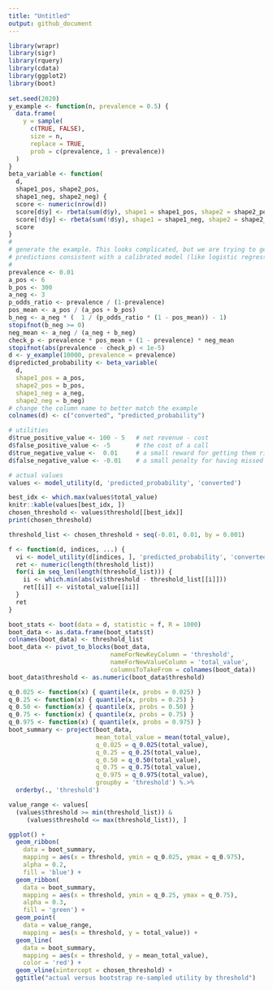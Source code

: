 ```yaml
---
title: "Untitled"
output: github_document
---
```


```r
library(wrapr)
library(sigr)
library(rquery)
library(cdata)
library(ggplot2)
library(boot)
       
set.seed(2020)
y_example <- function(n, prevalence = 0.5) {
  data.frame(
    y = sample(
      c(TRUE, FALSE), 
      size = n, 
      replace = TRUE,
      prob = c(prevalence, 1 - prevalence))
  )
}
beta_variable <- function(
  d, 
  shape1_pos, shape2_pos, 
  shape1_neg, shape2_neg) {
  score <- numeric(nrow(d))
  score[d$y] <- rbeta(sum(d$y), shape1 = shape1_pos, shape2 = shape2_pos)
  score[!d$y] <- rbeta(sum(!d$y), shape1 = shape1_neg, shape2 = shape2_neg)
  score
}
#
# generate the example. This looks complicated, but we are trying to generate
# predictions consistent with a calibrated model (like logistic regression)
#
prevalence <- 0.01
a_pos <- 6
b_pos <- 300
a_neg <- 3
p_odds_ratio <- prevalence / (1-prevalence)
pos_mean <- a_pos / (a_pos + b_pos)
b_neg <- a_neg * (  1 / (p_odds_ratio * (1 - pos_mean)) - 1)
stopifnot(b_neg >= 0)
neg_mean <- a_neg / (a_neg + b_neg)
check_p <- prevalence * pos_mean + (1 - prevalence) * neg_mean
stopifnot(abs(prevalence - check_p) < 1e-5)
d <- y_example(10000, prevalence = prevalence)
d$predicted_probability <- beta_variable(
  d,
  shape1_pos = a_pos, 
  shape2_pos = b_pos,
  shape1_neg = a_neg,
  shape2_neg = b_neg)
# change the column name to better match the example
colnames(d) <- c("converted", "predicted_probability")

# utilities
d$true_positive_value <- 100 - 5   # net revenue - cost
d$false_positive_value <- -5       # the cost of a call
d$true_negative_value <-  0.01     # a small reward for getting them right
d$false_negative_value <- -0.01    # a small penalty for having missed them

# actual values
values <- model_utility(d, 'predicted_probability', 'converted')

best_idx <- which.max(values$total_value)
knitr::kable(values[best_idx, ])
chosen_threshold <- values$threshold[[best_idx]]
print(chosen_threshold)

threshold_list <- chosen_threshold + seq(-0.01, 0.01, by = 0.001)

f <- function(d, indices, ...) {
  vi <- model_utility(d[indices, ], 'predicted_probability', 'converted')
  ret <- numeric(length(threshold_list))
  for(i in seq_len(length(threshold_list))) {
    ii <- which.min(abs(vi$threshold - threshold_list[[i]]))
    ret[[i]] <- vi$total_value[[ii]]
  }
  ret
}

boot_stats <- boot(data = d, statistic = f, R = 1000)
boot_data <- as.data.frame(boot_stats$t)
colnames(boot_data) <- threshold_list
boot_data <- pivot_to_blocks(boot_data, 
                            nameForNewKeyColumn = 'threshold', 
                            nameForNewValueColumn = 'total_value', 
                            columnsToTakeFrom = colnames(boot_data))
boot_data$threshold <- as.numeric(boot_data$threshold)

q_0.025 <- function(x) { quantile(x, probs = 0.025) }
q_0.25 <- function(x) { quantile(x, probs = 0.25) }
q_0.50 <- function(x) { quantile(x, probs = 0.50) }
q_0.75 <- function(x) { quantile(x, probs = 0.75) }
q_0.975 <- function(x) { quantile(x, probs = 0.975) }
boot_summary <- project(boot_data,
                        mean_total_value = mean(total_value),
                        q_0.025 = q_0.025(total_value),
                        q_0.25 = q_0.25(total_value),
                        q_0.50 = q_0.50(total_value),
                        q_0.75 = q_0.75(total_value),
                        q_0.975 = q_0.975(total_value),
                        groupby = 'threshold') %.>%
  orderby(., 'threshold')

value_range <- values[
  (values$threshold >= min(threshold_list)) &
     (values$threshold <= max(threshold_list)), ]

ggplot() +
  geom_ribbon(
    data = boot_summary,
    mapping = aes(x = threshold, ymin = q_0.025, ymax = q_0.975),
    alpha = 0.2,
    fill = 'blue') +
  geom_ribbon(
    data = boot_summary,
    mapping = aes(x = threshold, ymin = q_0.25, ymax = q_0.75),
    alpha = 0.3,
    fill = 'green') +
  geom_point(
    data = value_range,
    mapping = aes(x = threshold, y = total_value)) + 
  geom_line(
    data = boot_summary,
    mapping = aes(x = threshold, y = mean_total_value),
    color = 'red') + 
  geom_vline(xintercept = chosen_threshold) +
  ggtitle("actual versus bootstrap re-sampled utility by threshold")
```


